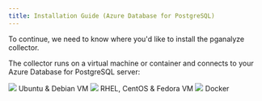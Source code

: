 ```yaml
---
title: Installation Guide (Azure Database for PostgreSQL)
---
```




To continue, we need to know where you'd like to install the pganalyze collector.

The collector runs on a virtual machine or container and connects to your Azure Database for PostgreSQL server:

<div className="install-choice">
  <Link className="install-choice--step" to="02_install_the_collector_deb">
    <img src={imgLogoUbuntu} />
    Ubuntu &amp; Debian VM
  </Link>
  <Link className="install-choice--step" to="02_install_the_collector_yum">
    <img src={imgLogoRedhat} />
    RHEL, CentOS &amp; Fedora VM
  </Link>
  <Link className="install-choice--step" to="02_install_the_collector_docker">
    <img src={imgLogoDocker} />
    Docker
  </Link>
</div>
